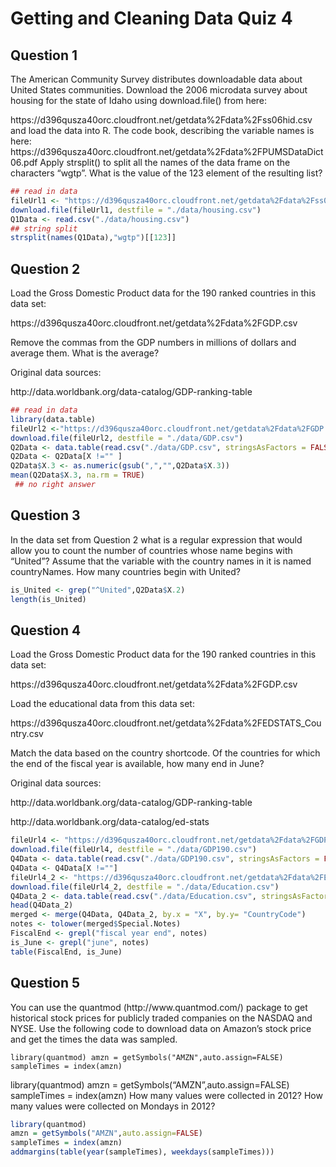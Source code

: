 # Getting and Cleaning Data Quiz 4

## Question 1
The American Community Survey distributes downloadable data about United States communities. Download the 2006 microdata survey about housing for the state of Idaho using download.file() from here:

https://d396qusza40orc.cloudfront.net/getdata%2Fdata%2Fss06hid.csv
and load the data into R. The code book, describing the variable names is here:
https://d396qusza40orc.cloudfront.net/getdata%2Fdata%2FPUMSDataDict06.pdf
Apply strsplit() to split all the names of the data frame on the characters "wgtp". What is the value of the 123 element of the resulting list?

```{r}
## read in data
fileUrl1 <- "https://d396qusza40orc.cloudfront.net/getdata%2Fdata%2Fss06hid.csv"
download.file(fileUrl1, destfile = "./data/housing.csv")
Q1Data <- read.csv("./data/housing.csv")
## string split
strsplit(names(Q1Data),"wgtp")[[123]]
```

## Question 2

Load the Gross Domestic Product data for the 190 ranked countries in this data set:

https://d396qusza40orc.cloudfront.net/getdata%2Fdata%2FGDP.csv

Remove the commas from the GDP numbers in millions of dollars and average them. What is the average?

Original data sources:

http://data.worldbank.org/data-catalog/GDP-ranking-table

```{r}
## read in data
library(data.table)
fileUrl2 <-"https://d396qusza40orc.cloudfront.net/getdata%2Fdata%2FGDP.csv"
download.file(fileUrl2, destfile = "./data/GDP.csv")
Q2Data <- data.table(read.csv("./data/GDP.csv", stringsAsFactors = FALSE))
Q2Data <- Q2Data[X !="" ]
Q2Data$X.3 <- as.numeric(gsub(",","",Q2Data$X.3))
mean(Q2Data$X.3, na.rm = TRUE)
 ## no right answer
```

## Question 3

In the data set from Question 2 what is a regular expression that would allow you to count the number of countries whose name begins with "United"? Assume that the variable with the country names in it is named countryNames. How many countries begin with United?

```{r}
is_United <- grep("^United",Q2Data$X.2)
length(is_United)
```

## Question 4

Load the Gross Domestic Product data for the 190 ranked countries in this data set:

https://d396qusza40orc.cloudfront.net/getdata%2Fdata%2FGDP.csv

Load the educational data from this data set:

https://d396qusza40orc.cloudfront.net/getdata%2Fdata%2FEDSTATS_Country.csv

Match the data based on the country shortcode. Of the countries for which the end of the fiscal year is available, how many end in June?

Original data sources:

http://data.worldbank.org/data-catalog/GDP-ranking-table

http://data.worldbank.org/data-catalog/ed-stats

```{r}
fileUrl4 <- "https://d396qusza40orc.cloudfront.net/getdata%2Fdata%2FGDP.csv"
download.file(fileUrl4, destfile = "./data/GDP190.csv")
Q4Data <- data.table(read.csv("./data/GDP190.csv", stringsAsFactors = FALSE))
Q4Data <- Q4Data[X !=""]
fileUrl4_2 <- "https://d396qusza40orc.cloudfront.net/getdata%2Fdata%2FEDSTATS_Country.csv"
download.file(fileUrl4_2, destfile = "./data/Education.csv")
Q4Data_2 <- data.table(read.csv("./data/Education.csv", stringsAsFactors = FALSE))
head(Q4Data_2)
merged <- merge(Q4Data, Q4Data_2, by.x = "X", by.y= "CountryCode") 
notes <- tolower(merged$Special.Notes)
FiscalEnd <- grepl("fiscal year end", notes)
is_June <- grepl("june", notes)
table(FiscalEnd, is_June)
```

## Question 5

You can use the quantmod (http://www.quantmod.com/) package to get historical stock prices for publicly traded companies on the NASDAQ and NYSE. Use the following code to download data on Amazon's stock price and get the times the data was sampled.


`library(quantmod)
amzn = getSymbols("AMZN",auto.assign=FALSE)
sampleTimes = index(amzn)`

library(quantmod)
amzn = getSymbols("AMZN",auto.assign=FALSE)
sampleTimes = index(amzn)
How many values were collected in 2012? How many values were collected on Mondays in 2012?

```{r}
library(quantmod)
amzn = getSymbols("AMZN",auto.assign=FALSE)
sampleTimes = index(amzn)
addmargins(table(year(sampleTimes), weekdays(sampleTimes)))
```
